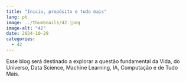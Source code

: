 ```yaml
---
title: "Inicio, propósito e tudo mais"
lang: pt
image: ../thumbnails/42.jpeg
image-alt: "42"
date: 2024-10-29
categories:
  - 42
---
```


Esse blog será destinado a explorar a questão fundamental da Vida, do Universo, Data Science, Machine Learning, IA, Computação e de Tudo Mais.
